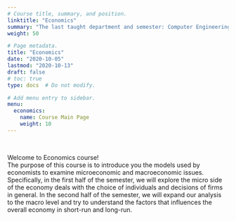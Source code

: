 ```yaml
---
# Course title, summary, and position.
linktitle: "Economics"
summary: "The last taught department and semester: Computer Engineering - Fall 2020 and Electrical-Electronics Engineering  - Fall 2020"
weight: 50

# Page metadata.
title: "Economics"
date: "2020-10-05"
lastmod: "2020-10-13"
draft: false
# toc: true
type: docs  # Do not modify.

# Add menu entry to sidebar.
menu:
  economics:
    name: Course Main Page
    weight: 10
---
```


<br>

Welcome to Economics course!  
The purpose of this course is to introduce you the models used by economists to examine microeconomic and macroeconomic issues. Specifically, in the first half of the semester, we will explore the micro side of the economy deals with the choice of individuals and decisions of firms in general. In the second half of the semester, we will expand our analysis to the macro level and try to understand the factors that influences the overall economy in short-run and long-run.
